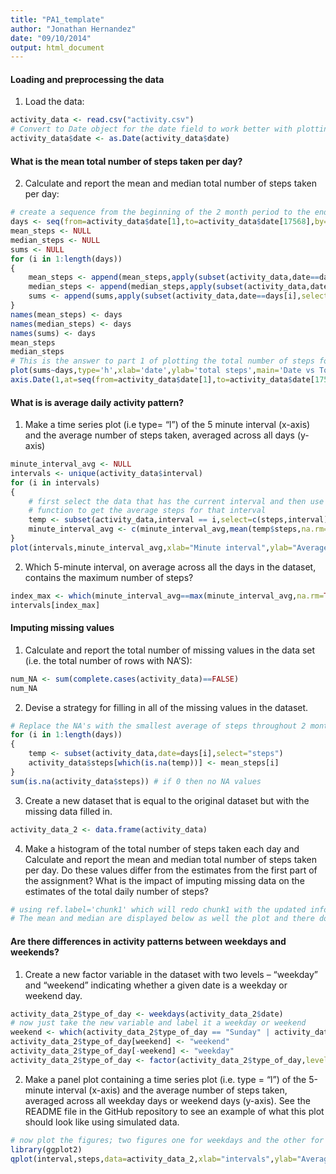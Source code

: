 ```yaml
---
title: "PA1_template"
author: "Jonathan Hernandez"
date: "09/10/2014"
output: html_document
---
```


#### Loading and preprocessing the data

1. Load the data:

```r
activity_data <- read.csv("activity.csv")
# Convert to Date object for the date field to work better with plotting graphs for each day
activity_data$date <- as.Date(activity_data$date)
```

#### What is the mean total number of steps taken per day?

2. Calculate and report the mean and median total number of steps taken per day:

```r
# create a sequence from the beginning of the 2 month period to the end of the 2 month period by days
days <- seq(from=activity_data$date[1],to=activity_data$date[17568],by='days')
mean_steps <- NULL
median_steps <- NULL
sums <- NULL
for (i in 1:length(days))
{
    mean_steps <- append(mean_steps,apply(subset(activity_data,date==days[i],select=steps),2,mean))
    median_steps <- append(median_steps,apply(subset(activity_data,date==days[i],select=steps),2,median))
    sums <- append(sums,apply(subset(activity_data,date==days[i],select=steps),2,sum))
}
names(mean_steps) <- days
names(median_steps) <- days
names(sums) <- days
mean_steps
median_steps
# This is the answer to part 1 of plotting the total number of steps for each day
plot(sums~days,type='h',xlab='date',ylab='total steps',main='Date vs Total Steps Taken During October-November 2012',xaxt="n",lwd=5)
axis.Date(1,at=seq(from=activity_data$date[1],to=activity_data$date[17568],by='weeks'),format='%m-%d',las=2,cex.axis=.75)
```

#### What is is average daily activity pattern?

1. Make a time series plot (i.e type= "l") of the 5 minute interval (x-axis) and the average number of steps taken, averaged across all days (y-axis)

```r
minute_interval_avg <- NULL
intervals <- unique(activity_data$interval)
for (i in intervals)
{
    # first select the data that has the current interval and then use the mean
    # function to get the average steps for that interval
    temp <- subset(activity_data,interval == i,select=c(steps,interval))
    minute_interval_avg <- c(minute_interval_avg,mean(temp$steps,na.rm=TRUE))
}
plot(intervals,minute_interval_avg,xlab="Minute interval",ylab="Average Number of Steps",main="Average Daily Activity Pattern",type="l")
```

2. Which 5-minute interval, on average across all the days in the dataset, contains the maximum number of steps?

```r
index_max <- which(minute_interval_avg==max(minute_interval_avg,na.rm=TRUE))
intervals[index_max]
```

#### Imputing missing values

1. Calculate and report the total number of missing values in the data set (i.e. the total number of rows with NA'S):
```r
num_NA <- sum(complete.cases(activity_data)==FALSE)
num_NA
```

2. Devise a strategy for filling in all of the missing values in the dataset.

```r
# Replace the NA's with the smallest average of steps throughout 2 month period.
for (i in 1:length(days))
{
    temp <- subset(activity_data,date=days[i],select="steps")
    activity_data$steps[which(is.na(temp))] <- mean_steps[i]
}
sum(is.na(activity_data$steps)) # if 0 then no NA values
```

3. Create a new dataset that is equal to the original dataset but with the missing data filled in.

```r
activity_data_2 <- data.frame(activity_data)
```

4. Make a histogram of the total number of steps taken each day and Calculate and report the mean and median total number of steps taken per day. Do these values differ from the estimates from the first part of the assignment? What is the impact of imputing missing data on the estimates of the total daily number of steps?

``` r
# using ref.label='chunk1' which will redo chunk1 with the updated information (NA's being taken out in the dataset.)
# The mean and median are displayed below as well the plot and there does not seem to be much change to the plot and the data for filling in NA values with the average daily mean
``` 

#### Are there differences in activity patterns between weekdays and weekends?

1. Create a new factor variable in the dataset with two levels – “weekday” and “weekend” indicating whether a given date is a weekday or weekend day.

```r
activity_data_2$type_of_day <- weekdays(activity_data_2$date)
# now just take the new variable and label it a weekday or weekend
weekend <- which(activity_data_2$type_of_day == "Sunday" | activity_data_2$type_of_day =="Saturday") # which indicies have weekends
activity_data_2$type_of_day[weekend] <- "weekend"
activity_data_2$type_of_day[-weekend] <- "weekday"
activity_data_2$type_of_day <- factor(activity_data_2$type_of_day,levels=c("weekday","weekend"))
```

2. Make a panel plot containing a time series plot (i.e. type = "l") of the 5-minute interval (x-axis) and the average number of steps taken, averaged across all weekday days or weekend days (y-axis). See the README file in the GitHub repository to see an example of what this plot should look like using simulated data.

```r
# now plot the figures; two figures one for weekdays and the other for weekends
library(ggplot2)
qplot(interval,steps,data=activity_data_2,xlab="intervals",ylab="Average Number of Steps",main="Average Steps in 5-Minute Intervals",geom="line",fun.y="mean",facets=type_of_day ~.,stat="summary")
```